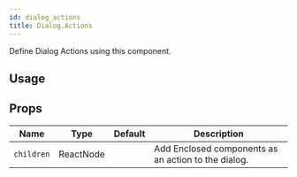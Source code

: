 ```yaml
---
id: dialog_actions
title: Dialog.Actions
---
```



Define Dialog Actions using this component.

## Usage

## Props

<div class='table-responsive'>

| Name       | Type      | Default | Description                                         |
| ---------- | --------- | ------- | --------------------------------------------------- |
| `children` | ReactNode |         | Add Enclosed components as an action to the dialog. |

</div>
